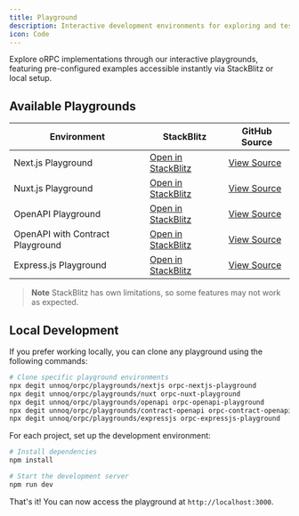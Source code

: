 ```yaml
---
title: Playground
description: Interactive development environments for exploring and testing oRPC functionality.
icon: Code
---
```


Explore oRPC implementations through our interactive playgrounds, 
featuring pre-configured examples accessible instantly via StackBlitz or local setup.

## Available Playgrounds

| Environment | StackBlitz | GitHub Source |
|------------|------------|---------------|
| Next.js Playground | [Open in StackBlitz](https://stackblitz.com/github/unnoq/orpc/tree/main/playgrounds/nextjs?file=src%2Fapp%2Fpage.tsx) | [View Source](https://github.com/unnoq/orpc/tree/main/playgrounds/nextjs/src/app/page.tsx) |
| Nuxt.js Playground | [Open in StackBlitz](https://stackblitz.com/github/unnoq/orpc/tree/main/playgrounds/nuxt?file=server%2Frouter%2Findex.ts) | [View Source](https://github.com/unnoq/orpc/tree/main/playgrounds/nuxt/server/router/index.ts) |
| OpenAPI Playground | [Open in StackBlitz](https://stackblitz.com/github/unnoq/orpc/tree/main/playgrounds/openapi?file=src%2Frouter%2Findex.ts) | [View Source](https://github.com/unnoq/orpc/tree/main/playgrounds/openapi/src/router/index.ts) |
| OpenAPI with Contract Playground | [Open in StackBlitz](https://stackblitz.com/github/unnoq/orpc/tree/main/playgrounds/contract-openapi?file=src%2Frouter%2Findex.ts) | [View Source](https://github.com/unnoq/orpc/tree/main/playgrounds/contract-openapi/src/router/index.ts) |
| Express.js Playground | [Open in StackBlitz](https://stackblitz.com/github/unnoq/orpc/tree/main/playgrounds/expressjs?file=src%2Frouter%2Findex.ts) | [View Source](https://github.com/unnoq/orpc/tree/main/playgrounds/expressjs/src/router/index.ts) |

> **Note**
> StackBlitz has own limitations, so some features may not work as expected.

## Local Development

If you prefer working locally, you can clone any playground using the following commands:

```bash
# Clone specific playground environments
npx degit unnoq/orpc/playgrounds/nextjs orpc-nextjs-playground
npx degit unnoq/orpc/playgrounds/nuxt orpc-nuxt-playground
npx degit unnoq/orpc/playgrounds/openapi orpc-openapi-playground
npx degit unnoq/orpc/playgrounds/contract-openapi orpc-contract-openapi-playground
npx degit unnoq/orpc/playgrounds/expressjs orpc-expressjs-playground
```

For each project, set up the development environment:

```bash
# Install dependencies
npm install

# Start the development server
npm run dev
```

That's it! You can now access the playground at `http://localhost:3000`.
